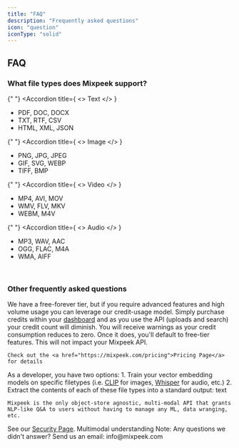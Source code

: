 ```yaml
---
title: "FAQ"
description: "Frequently asked questions"
icon: "question"
iconType: "solid"
---
```


## FAQ

### What file types does Mixpeek support?

<CardGroup cols={2}>

{" "}
<Accordion
  title={
    <>
      <Icon icon="file-pdf" /> Text
    </>
  }
>
  <ul>
    <li>PDF, DOC, DOCX</li>
    <li>TXT, RTF, CSV</li>
    <li>HTML, XML, JSON</li>
  </ul>
</Accordion>

{" "}
<Accordion
  title={
    <>
      <Icon icon="file-image" /> Image
    </>
  }
>
  <ul>
    <li>PNG, JPG, JPEG</li>
    <li>GIF, SVG, WEBP</li>
    <li>TIFF, BMP</li>
  </ul>
</Accordion>

{" "}
<Accordion
  title={
    <>
      <Icon icon="file-video" /> Video
    </>
  }
>
  <ul>
    <li>MP4, AVI, MOV</li>
    <li>WMV, FLV, MKV</li>
    <li>WEBM, M4V</li>
  </ul>
</Accordion>

{" "}
<Accordion
  title={
    <>
      <Icon icon="file-auxdio" /> Audio
    </>
  }
>
  <ul>
    <li>MP3, WAV, AAC</li>
    <li>OGG, FLAC, M4A</li>
    <li>WMA, AIFF</li>
  </ul>
</Accordion>

</CardGroup>

<br />

### Other frequently asked questions

<Accordion title="How much does it cost?">
    We have a free-forever tier, but if you require advanced features and high volume usage you can leverage our credit-usage model. Simply purchase credits within your <a href="https://dash.mixpeek.com">dashboard</a> and as you use the API (uploads and search) your credit count will diminish. You will receive warnings as your credit consumption reduces to zero. Once it does, you'll default to free-tier features. This will not impact your Mixpeek API.

    Check out the <a href="https://mixpeek.com/pricing">Pricing Page</a> for details

</Accordion>

<Accordion title="How does Mixpeek compare to alternatives?">
    As a developer, you have two options:
        1. Train your vector embedding models on specific filetypes (i.e. <a href="https://github.com/openai/CLIP">CLIP</a> for images, <a href="https://github.com/openai/whisper">Whisper</a> for audio, etc.)
        2. Extract the contents of each of these file types into a standard output: text

    Mixpeek is the only object-store agnostic, multi-modal API that grants NLP-like Q&A to users without having to manage any ML, data wranging, etc.

</Accordion>

<Accordion title="How secure is Mixpeek?">
  See our <a href="https://mixpeek.com/security">Security Page</a>.
</Accordion>

<Accordion title="What is the vision for Mixpeek?">
  Multimodal understanding
</Accordion>

<Warning>
  Note: Any questions we didn't answer? Send us an email: info@mixpeek.com
</Warning>

